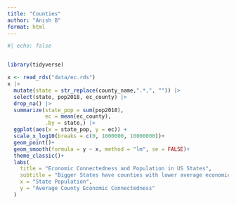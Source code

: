 ```yaml
---
title: "Counties"
author: "Anish B"
format: html
---
```


```r
#| echo: false


library(tidyverse)

x <- read_rds("data/ec.rds")
x |>
  mutate(state = str_replace(county_name,".*,", "")) |>
  select(state, pop2018, ec_county) |>
  drop_na() |> 
  summarize(state_pop = sum(pop2018),
            ec = mean(ec_county),
            .by = state,) |>
  ggplot(aes(x = state_pop, y = ec)) +
  scale_x_log10(breaks = c(0, 1000000, 10000000))+
  geom_point()+
  geom_smooth(formula = y ~ x, method = "lm", se = FALSE)+
  theme_classic()+
  labs(
    title = "Economic Connectedness and Population in US States",
    subtitle = "Bigger States have counties with lower average economic connectedness.",
    x = "State Population",
    y = "Average County Economic Connectedness"
  )
  
  
          
```
